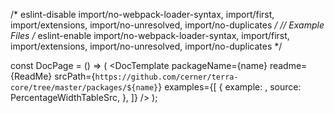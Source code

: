 
/* eslint-disable import/no-webpack-loader-syntax, import/first, import/extensions, import/no-unresolved, import/no-duplicates */
// Example Files
/* eslint-enable import/no-webpack-loader-syntax, import/first, import/extensions, import/no-unresolved, import/no-duplicates */

const DocPage = () => (
  <DocTemplate
    packageName={name}
    readme={ReadMe}
    srcPath={`https://github.com/cerner/terra-core/tree/master/packages/${name}`}
    examples={[
      {
        example: <PercentageWidthTable />,
        source: PercentageWidthTableSrc,
      },
    ]}
  />
);


